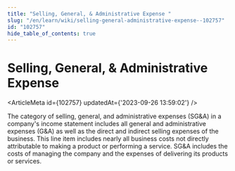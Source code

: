 ```yaml
---
title: "Selling, General, & Administrative Expense "
slug: "/en/learn/wiki/selling-general-administrative-expense--102757"
id: "102757"
hide_table_of_contents: true
---
```



# Selling, General, & Administrative Expense 

<ArticleMeta id={102757} updatedAt={'2023-09-26 13:59:02'} />
<div className='border-solid border-b border-t-0 my-4 border-[var(--ifm-color-gray-300)]' />

The category of selling, general, and administrative expenses (SG&A) in a company's income statement includes all general and administrative expenses (G&A) as well as the direct and indirect selling expenses of the business. This line item includes nearly all business costs not directly attributable to making a product or performing a service. SG&A includes the costs of managing the company and the expenses of delivering its products or services.
